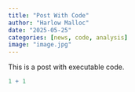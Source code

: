 ```yaml
---
title: "Post With Code"
author: "Harlow Malloc"
date: "2025-05-25"
categories: [news, code, analysis]
image: "image.jpg"
---
```


This is a post with executable code.

```r
1 + 1
```

